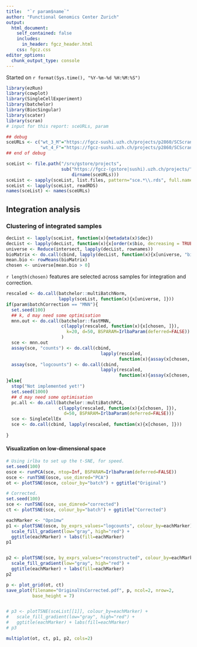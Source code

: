 ```yaml
---
title:  "`r param$name`"
author: "Functional Genomics Center Zurich"
output: 
  html_document:
    self_contained: false
    includes:
      in_header: fgcz_header.html
    css: fgcz.css
editor_options: 
  chunk_output_type: console
---
```


Started on `r format(Sys.time(), "%Y-%m-%d %H:%M:%S")`

```r
library(ezRun)
library(cowplot)
library(SingleCellExperiment)
library(batchelor)
library(BiocSingular)
library(scater)
library(scran)
# input for this report: sceURLs, param

## debug
sceURLs <- c("wt_3_M"="https://fgcz-sushi.uzh.ch/projects/p2860/SCScran_37216_2019-06-13--13-43-26/wt_3_M_SCScran/00index.html",
             "wt_4_F"="https://fgcz-sushi.uzh.ch/projects/p2860/SCScran_37216_2019-06-13--13-43-26/wt_4_F_SCScran/00index.html")
## end of debug

sceList <- file.path("/srv/gstore/projects",
                     sub("https://fgcz-(gstore|sushi).uzh.ch/projects/", "",
                         dirname(sceURLs)))
sceList <- sapply(sceList, list.files, pattern="sce.*\\.rds", full.names=TRUE)
sceList <- lapply(sceList, readRDS)
names(sceList) <- names(sceURLs)
```

## Integration analysis {.tabset}

### Clustering of integrated samples

```r
decList <- lapply(sceList, function(x){metadata(x)$dec})
decList <- lapply(decList, function(x){x[order(x$bio, decreasing = TRUE), ]})
universe <- Reduce(intersect, lapply(decList, rownames))
bioMatrix <- do.call(cbind, lapply(decList, function(x){x[universe, "bio"]}))
mean.bio <- rowMeans(bioMatrix)
chosen <- universe[mean.bio > 0]
```

`r length(chosen)` features are selected across samples for integration and correction.

```r
rescaled <- do.call(batchelor::multiBatchNorm,
                    lapply(sceList, function(x){x[universe, ]}))
if(param$batchCorrection == "MNN"){
  set.seed(100)
  ## k, d may need some optimisation
  mnn.out <- do.call(batchelor::fastMNN,
                     c(lapply(rescaled, function(x){x[chosen, ]}),
                       k=20, d=50, BSPARAM=IrlbaParam(deferred=FALSE))
                     )
  sce <- mnn.out
  assay(sce, "counts") <- do.call(cbind,
                                    lapply(rescaled,
                                           function(x){assay(x[chosen, ], "counts")}))
  assay(sce, "logcounts") <- do.call(cbind,
                                    lapply(rescaled,
                                           function(x){assay(x[chosen, ], "logcounts")}))
}else{
  stop("Not implemented yet!")
  set.seed(1000)
  ## d may need some optimisation
  pc.all <- do.call(batchelor::multiBatchPCA,
                    c(lapply(rescaled, function(x){x[chosen, ]}),
                      d=50, BSPARAM=IrlbaParam(deferred=FALSE)))
  sce <- SingleCellEx
  sce <- do.call(cbind, lapply(rescaled, function(x){x[chosen, ]}))
  
}
```

#### Visualization on low-dimensional space

```r
# Using irlba to set up the t-SNE, for speed.
set.seed(100)
osce <- runPCA(sce, ntop=Inf, BSPARAM=IrlbaParam(deferred=FALSE))
osce <- runTSNE(osce, use_dimred="PCA")
ot <- plotTSNE(osce, colour_by="batch") + ggtitle("Original")

# Corrected.
set.seed(100)
sce <- runTSNE(sce, use_dimred="corrected")
ct <- plotTSNE(sce, colour_by="batch") + ggtitle("Corrected")

eachMarker <- "Opn1mw"
p1 <- plotTSNE(osce, by_exprs_values="logcounts", colour_by=eachMarker) +
  scale_fill_gradient(low="gray", high="red") +
  ggtitle(eachMarker) + labs(fill=eachMarker)
p1


p2 <- plotTSNE(sce, by_exprs_values="reconstructed", colour_by=eachMarker) +
  scale_fill_gradient(low="gray", high="red") +
  ggtitle(eachMarker) + labs(fill=eachMarker)
p2

p <- plot_grid(ot, ct)
save_plot(filename="OriginalVsCorrected.pdf", p, ncol=2, nrow=2,
          base_height = 7)


# p3 <- plotTSNE(sceList[[1]], colour_by=eachMarker) +
#   scale_fill_gradient(low="gray", high="red") + 
#   ggtitle(eachMarker) + labs(fill=eachMarker)
# p3

multiplot(ot, ct, p1, p2, cols=2)
```



